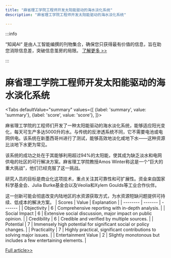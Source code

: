 ```yaml
---
title: "麻省理工学院工程师开发太阳能驱动的海水淡化系统"
description: "麻省理工学院工程师开发太阳能驱动的海水淡化系统"

---
```



:::info

“知闻AI“ 是由人工智能编撰的刊物集合，确保您只获得最有价值的信息，旨在助您消除信息差，突破信息茧房的局限。  [了解更多 >>](/)

:::

# 麻省理工学院工程师开发太阳能驱动的海水淡化系统


<Tabs
	defaultValue="summary"
	values={[
	{label: 'summary', value: 'summary'},
	{label: 'score', value: 'score'},
]}>
<TabItem value="summary">


麻省理工学院的工程师们开发了一种太阳能驱动的海水淡化系统，能够适应阳光变化，每天可生产多达5000升的水。与传统的反渗透系统不同，它不需要电池或电网供电。该系统在新墨西哥州进行了测试，能够高效地淡化咸地下水——这种资源比淡地下水更为常见。

该系统的成功之处在于其能够利用超过94%的太阳能，使其成为缺乏淡水和电网供电的社区的可行解决方案。麻省理工学院教授Amos Winter称这是一个“巨大的重大挑战”，他们已经克服了这一挑战。

研究人员的目标是商业化这项技术，重点关注其可靠性和可扩展性。资金来自国家科学基金会、Julia Burke基金会以及Veolia和Xylem Goulds等工业合作伙伴。

这一创新可能会彻底改变内陆地区的水资源获取方式，为水资源短缺问题提供可持续、低成本的解决方案。
</TabItem>
<TabItem value="score">
	| Scores     | Value   | Explanation |
	| -------- | ------- | ------- |
	| Objectivity  | 6    | Comprehensive reporting with in-depth analysis.    |
	| Social Impact | 6     | Extensive social discussion, major impact on public opinion.    |
	| Credibility    | 6    | Credible and verified by multiple sources.    |
	| Potential    | 7    | Immensely high potential for significant social or policy changes.    |
	| Practicality    | 7    | Highly practical, significant contributions to solving major issues.    |
	| Entertainment Value    | 2    | Slightly monotonous but includes a few entertaining elements.    |
</TabItem>
</Tabs>

[Full article>>](https://science.slashdot.org/story/24/10/19/1845248/mit-researchers-build-solar-powered-low-cost-drinking-water-desalination-system?utm_source=rss1.0mainlinkanon&utm_medium=feed)
